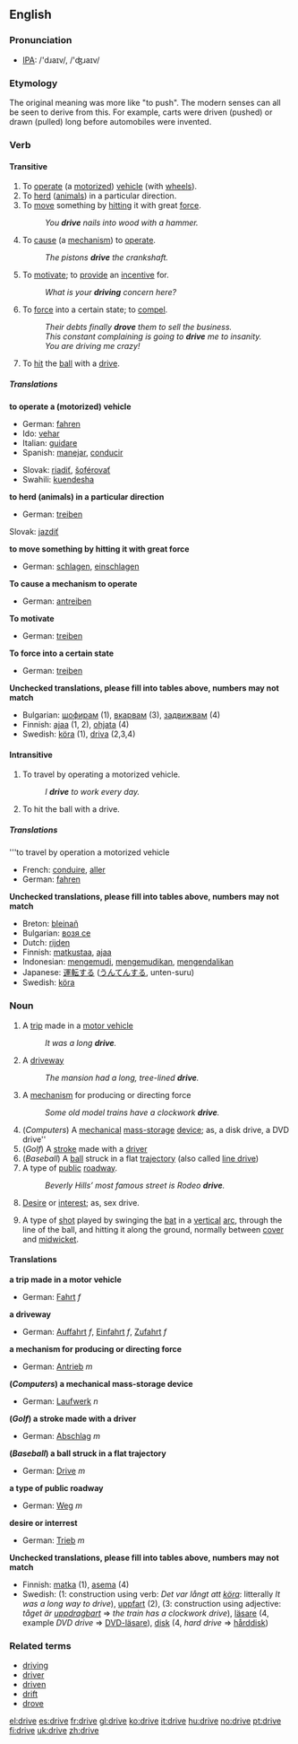 ==English==
=== Pronunciation ===
*[[w:IPA|IPA]]: /'dɹaɪv/, /'ʤɹaɪv/

===Etymology===

The original meaning was more like "to push".  The modern senses can all be seen to derive from this.  For example, carts were driven (pushed) or drawn (pulled) long before automobiles were invented.

===Verb===

{{irregverb|'''drive'''|'''[[drives]]'''|'''[[drove]]'''|'''[[driven]]'''|'''[[driving]]'''}}

====Transitive====

# To [[operate]] (a [[motorize]]d) [[vehicle]] (with [[wheel]]s).
# To [[herd]] ([[animals]]) in a particular direction.
# To [[move]] something by [[hit]]ting it with great [[force]].
#:''You '''drive''' nails into wood with a hammer.''
# To [[cause]] (a [[mechanism]]) to [[operate]]. 
#: ''The pistons '''drive''' the crankshaft.''
# To [[motivate]]; to [[provide]] an [[incentive]] for.
#:''What is your '''driving''' concern here?''
# To [[force]] into a certain state; to [[compel]].
#:''Their debts finally '''drove''' them to sell the business.''
#:''This constant complaining is going to '''drive''' me to insanity.''
#:''You are driving me crazy!''
#{{cricket}} To [[hit]] the [[ball]] with a [[drive#Noun|drive]].

===== Translations =====
'''to operate a (motorized) vehicle'''
{{top}}
<!--languages from A to I go here-->
*German: [[fahren]]
*Ido: [[vehar]]
*Italian: [[guidare]]
*Spanish: [[manejar]], [[conducir]]
{{mid}}
<!--languages from J to Z go here-->
*Slovak: [[riadiť]], [[šoférovať]]
*Swahili: [[kuendesha]]
{{bottom}}

'''to herd (animals) in a particular direction'''
{{top}}
<!--languages from A to I go here-->
*German: [[treiben]]
{{mid}}
<!--languages from J to Z go here-->
Slovak: [[jazdiť]]
{{bottom}}

'''to move something by hitting it with great force'''
{{top}}
<!--languages from A to I go here-->
*German: [[schlagen]], [[einschlagen]]
{{mid}}
<!--languages from J to Z go here-->
{{bottom}}

'''To cause a mechanism to operate'''
{{top}}
<!--languages from A to I go here-->
*German: [[antreiben]]
{{mid}}
<!--languages from J to Z go here-->
{{bottom}}

'''To motivate'''
{{top}}
<!--languages from A to I go here-->
*German: [[treiben]]
{{mid}}
<!--languages from J to Z go here-->
{{bottom}}

'''To force into a certain state'''
{{top}}
<!--languages from A to I go here-->
*German: [[treiben]]
{{mid}}
<!--languages from J to Z go here-->
{{bottom}}

'''Unchecked translations, please fill into tables above, numbers may not match'''
*Bulgarian: [[шофирам]] (1), [[вкарвам]] (3), [[задвижвам]] (4)
*Finnish: [[ajaa]] (1, 2), [[ohjata]] (4)
*Swedish: [[köra]] (1), [[driva]] (2,3,4)

====Intransitive====
# To travel by operating a motorized vehicle.
#: ''I '''drive''' to work every day.''
#{{cricket}} To hit the ball with a drive.

===== Translations =====
'''to travel by operation a motorized vehicle
{{top}}
<!--languages from A to I go here-->
*French: [[conduire]], [[aller]]
*German: [[fahren]]
{{mid}}
<!--languages from L to Z go here-->
{{bottom}}

'''Unchecked translations, please fill into tables above, numbers may not match'''
*Breton: [[bleinañ]]
*Bulgarian: [[возя се]]
*Dutch: [[rijden]]
*Finnish: [[matkustaa]], [[ajaa]]
*Indonesian: [[kemudi|mengemudi]], [[kemudi|mengemudikan]], [[kendali|mengendalikan]]
*Japanese: [[運転]]する ([[うんてん]]する, unten-suru)
*Swedish: [[köra]]

===Noun===
{{en-noun|drive|drives}}

#A [[trip]] made in a [[motor vehicle]]
#:''It was a long '''drive'''.''
#A [[driveway]]
#:''The mansion had a long, tree-lined '''drive'''.''
#A [[mechanism]] for producing or directing force
#:''Some old model trains have a clockwork '''drive'''.''
#(''Computers'') A [[mechanical]] [[mass-storage]] [[device]]; as, a disk drive, a DVD drive''
#(''Golf'') A [[stroke]] made with a [[driver]]
#(''Baseball'') A [[ball]] struck in a flat [[trajectory]] (also called [[line drive]])
#A type of [[public]] [[roadway]].
#:''Beverly Hills’ most famous street is Rodeo '''drive'''.''
#[[desire|Desire]] or [[interest]]; as, sex drive.
#{{cricket}} A type of [[shot]] played by swinging the [[bat]] in a [[vertical]] [[arc]], through the line of the ball, and hitting it along the ground, normally between [[cover]] and [[midwicket]].

==== Translations ====
'''a trip made in a motor vehicle'''
{{top}}
*German: [[Fahrt]] ''f''
{{mid}}
{{bottom}}

'''a driveway'''
{{top}}
*German: [[Auffahrt]] ''f'', [[Einfahrt]] ''f'', [[Zufahrt]] ''f''
{{mid}}
{{bottom}}

'''a mechanism for producing or directing force'''
{{top}}
*German: [[Antrieb]] ''m''
{{mid}}
{{bottom}}

'''(''Computers'') a mechanical mass-storage device'''
{{top}}
*German: [[Laufwerk]] ''n''
{{mid}}
{{bottom}}

'''(''Golf'') a stroke made with a driver'''
{{top}}
*German: [[Abschlag]] ''m''
{{mid}}
{{bottom}}

'''(''Baseball'') a ball struck in a flat trajectory'''
{{top}}
*German: [[Drive]] ''m''
{{mid}}
{{bottom}}

'''a type of public roadway'''
{{top}}
*German: [[Weg]] ''m''
{{mid}}
{{bottom}}

'''desire or interrest'''
{{top}}
*German: [[Trieb]] ''m''
{{mid}}
{{bottom}}

'''Unchecked translations, please fill into tables above, numbers may not match'''
*Finnish: [[matka]] (1), [[asema]] (4)
*Swedish: (1: construction using verb: ''Det var långt att [[köra]]'': litterally ''It was a long way to drive''), [[uppfart]] (2), (3: construction using adjective: ''tåget är [[uppdragbart]]'' => ''the train has a clockwork drive''), [[läsare]] (4, example ''DVD drive'' => [[DVD-läsare]]), [[disk]] (4, ''hard drive'' => [[hårddisk]])

=== Related terms ===
*[[driving]]
*[[driver]]
*[[driven]]
*[[drift]]
*[[drove]]

[[el:drive]]
[[es:drive]]
[[fr:drive]]
[[gl:drive]]
[[ko:drive]]
[[it:drive]]
[[hu:drive]]
[[no:drive]]
[[pt:drive]]
[[fi:drive]]
[[uk:drive]]
[[zh:drive]]